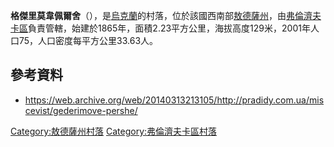 {{coord|47|22|4|N|29|50|23|E|scale:30000|display=title}}

'''格傑里莫韋佩爾舍'''（{{lang-uk|Гедеримове Перше}}），是[[烏克蘭|烏克蘭]]的村落，位於該國西南部[[敖德薩州|敖德薩州]]，由[[弗倫濟夫卡區|弗倫濟夫卡區]]負責管轄，始建於1865年，面積2.23平方公里，海拔高度129米，2001年人口75，人口密度每平方公里33.63人。

==參考資料==
* https://web.archive.org/web/20140313213105/http://pradidy.com.ua/miscevist/gederimove-pershe/

{{DEFAULTSORT:Гедеримове Перше}}
[[Category:敖德薩州村落|Category:敖德薩州村落]]
[[Category:弗倫濟夫卡區村落|Category:弗倫濟夫卡區村落]]


{{Odessa-geo-stub}}